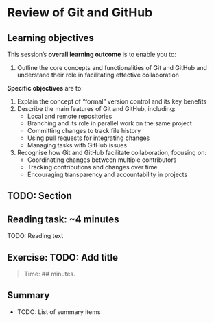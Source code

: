 # Review of Git and GitHub {#sec-git-and-github}

<!-- TODO: Add an introduction here -->

## Learning objectives

This session’s **overall learning outcome** is to enable you to:

1.  Outline the core concepts and functionalities of Git and GitHub and
    understand their role in facilitating effective collaboration

**Specific objectives** are to:

1.  Explain the concept of "formal" version control and its key benefits
2.  Describe the main features of Git and GitHub, including:
    -   Local and remote repositories
    -   Branching and its role in parallel work on the same project
    -   Committing changes to track file history
    -   Using pull requests for integrating changes
    -   Managing tasks with GitHub issues
3.  Recognise how Git and GitHub facilitate collaboration, focusing on:
    -   Coordinating changes between multiple contributors
    -   Tracking contributions and changes over time
    -   Encouraging transparency and accountability in projects

## TODO: Section

::: callout-note
## Reading task: \~4 minutes

TODO: Reading text
:::

## Exercise: TODO: Add title

> Time: \## minutes.

## Summary

-   TODO: List of summary items